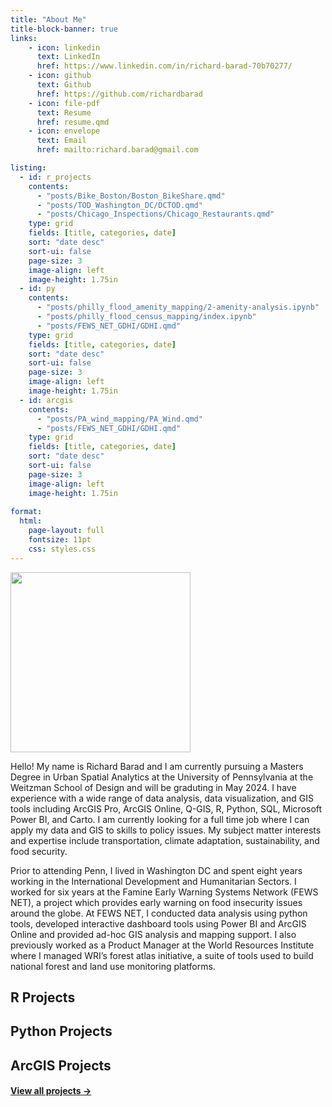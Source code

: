 ```yaml
---
title: "About Me"
title-block-banner: true
links:
    - icon: linkedin
      text: LinkedIn
      href: https://www.linkedin.com/in/richard-barad-70b70277/
    - icon: github
      text: Github
      href: https://github.com/richardbarad
    - icon: file-pdf
      text: Resume
      href: resume.qmd
    - icon: envelope
      text: Email
      href: mailto:richard.barad@gmail.com

listing:
  - id: r_projects
    contents:
      - "posts/Bike_Boston/Boston_BikeShare.qmd"
      - "posts/TOD_Washington_DC/DCTOD.qmd"
      - "posts/Chicago_Inspections/Chicago_Restaurants.qmd"
    type: grid
    fields: [title, categories, date]
    sort: "date desc"
    sort-ui: false
    page-size: 3
    image-align: left
    image-height: 1.75in
  - id: py
    contents:
      - "posts/philly_flood_amenity_mapping/2-amenity-analysis.ipynb"
      - "posts/philly_flood_census_mapping/index.ipynb"
      - "posts/FEWS_NET_GDHI/GDHI.qmd"
    type: grid
    fields: [title, categories, date]
    sort: "date desc"
    sort-ui: false
    page-size: 3
    image-align: left
    image-height: 1.75in
  - id: arcgis
    contents:
      - "posts/PA_wind_mapping/PA_Wind.qmd"
      - "posts/FEWS_NET_GDHI/GDHI.qmd"
    type: grid
    fields: [title, categories, date]
    sort: "date desc"
    sort-ui: false
    page-size: 3
    image-align: left
    image-height: 1.75in
    
format: 
  html:
    page-layout: full
    fontsize: 11pt
    css: styles.css
---
```



::: {.grid}

<!-- Left column has a width of 4/12 and shows a picture of me -->
::: {.g-col-3}
::: {.left-align}


![](images/rbarad-profile.jpg){width=3in}

:::
:::

<!-- Text gets a column with width 8/12 -->
::: {.g-col-9}
::: {.left-align}

Hello! My name is Richard Barad and I am currently pursuing a Masters Degree in Urban Spatial Analytics at the University of Pennsylvania at the Weitzman School of Design and will be graduting in May 2024. I have experience with a wide range of data analysis, data visualization, and GIS tools including ArcGIS Pro, ArcGIS Online, Q-GIS, R, Python, SQL, Microsoft Power BI, and Carto. I am currently looking for a full time job where I can apply my data and GIS to skills to policy issues. My subject matter interests and expertise include transportation, climate adaptation, sustainability, and food security. 

Prior to attending Penn, I lived in Washington DC and spent eight years working in the International Development and Humanitarian Sectors. I worked for six years at the Famine Early Warning Systems Network (FEWS NET), a project which provides early warning on food insecurity issues around the globe. At FEWS NET, I conducted data analysis using python tools, developed interactive dashboard tools using Power BI and ArcGIS Online and provided ad-hoc GIS analysis and mapping support. I also previously worked as a Product Manager at the World Resources Institute where I managed WRI’s forest atlas initiative, a suite of tools used to build national forest and land use monitoring platforms.

:::

::: 

:::


## R Projects

::: {#r_projects}
:::

## Python Projects

::: {#py}
:::

## ArcGIS Projects

::: {#arcgis}
:::

#### [View all projects &rarr;](/portfolio.html)

